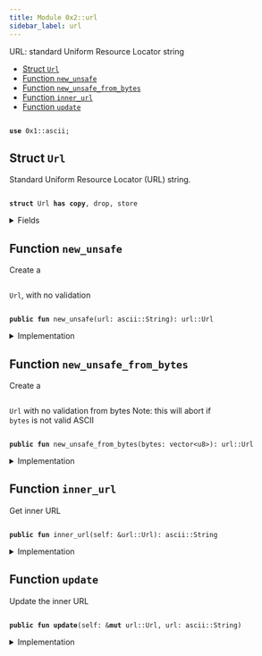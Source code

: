 ```yaml
---
title: Module 0x2::url
sidebar_label: url
---
```


<Link id="0x2_url"/>
URL: standard Uniform Resource Locator string


-  [Struct `Url`](#0x2_url_Url)
-  [Function `new_unsafe`](#0x2_url_new_unsafe)
-  [Function `new_unsafe_from_bytes`](#0x2_url_new_unsafe_from_bytes)
-  [Function `inner_url`](#0x2_url_inner_url)
-  [Function `update`](#0x2_url_update)


<pre><code>
<b>use</b> <Link to="../move-stdlib/ascii#0x1_ascii">0x1::ascii</Link>;
</code></pre>



<Link id="0x2_url_Url"></Link>

## Struct `Url`

Standard Uniform Resource Locator (URL) string.


<pre><code>
<b>struct</b> <Link to="../iota-framework/url#0x2_url_Url">Url</Link> <b>has</b> <b>copy</b>, drop, store
</code></pre>



<details>
<summary>Fields</summary>


<dl>
<dt>
<code>
<Link to="../iota-framework/url#0x2_url">url</Link>: <Link to="../move-stdlib/ascii#0x1_ascii_String">ascii::String</Link></code>
</dt>
<dd>

</dd>
</dl>


</details>

<Link id="0x2_url_new_unsafe"></Link>

## Function `new_unsafe`

Create a <code>
<Link to="../iota-framework/url#0x2_url_Url">Url</Link></code>, with no validation


<pre><code>
<b>public</b> <b>fun</b> <Link to="../iota-framework/url#0x2_url_new_unsafe">new_unsafe</Link>(<Link to="../iota-framework/url#0x2_url">url</Link>: <Link to="../move-stdlib/ascii#0x1_ascii_String">ascii::String</Link>): <Link to="../iota-framework/url#0x2_url_Url">url::Url</Link>
</code></pre>



<details>
<summary>Implementation</summary>


<pre><code>
<b>public</b> <b>fun</b> <Link to="../iota-framework/url#0x2_url_new_unsafe">new_unsafe</Link>(<Link to="../iota-framework/url#0x2_url">url</Link>: String): <Link to="../iota-framework/url#0x2_url_Url">Url</Link> \{
    <Link to="../iota-framework/url#0x2_url_Url">Url</Link> \{ <Link to="../iota-framework/url#0x2_url">url</Link> }
}
</code></pre>



</details>

<Link id="0x2_url_new_unsafe_from_bytes"></Link>

## Function `new_unsafe_from_bytes`

Create a <code>
<Link to="../iota-framework/url#0x2_url_Url">Url</Link></code> with no validation from bytes
Note: this will abort if <code>
bytes</code> is not valid ASCII


<pre><code>
<b>public</b> <b>fun</b> <Link to="../iota-framework/url#0x2_url_new_unsafe_from_bytes">new_unsafe_from_bytes</Link>(bytes: <Link to="../move-stdlib/vector#0x1_vector">vector</Link>&lt;u8&gt;): <Link to="../iota-framework/url#0x2_url_Url">url::Url</Link>
</code></pre>



<details>
<summary>Implementation</summary>


<pre><code>
<b>public</b> <b>fun</b> <Link to="../iota-framework/url#0x2_url_new_unsafe_from_bytes">new_unsafe_from_bytes</Link>(bytes: <Link to="../move-stdlib/vector#0x1_vector">vector</Link>&lt;u8&gt;): <Link to="../iota-framework/url#0x2_url_Url">Url</Link> \{
    <b>let</b> <Link to="../iota-framework/url#0x2_url">url</Link> = bytes.to_ascii_string();
    <Link to="../iota-framework/url#0x2_url_Url">Url</Link> \{ <Link to="../iota-framework/url#0x2_url">url</Link> }
}
</code></pre>



</details>

<Link id="0x2_url_inner_url"></Link>

## Function `inner_url`

Get inner URL


<pre><code>
<b>public</b> <b>fun</b> <Link to="../iota-framework/url#0x2_url_inner_url">inner_url</Link>(self: &<Link to="../iota-framework/url#0x2_url_Url">url::Url</Link>): <Link to="../move-stdlib/ascii#0x1_ascii_String">ascii::String</Link>
</code></pre>



<details>
<summary>Implementation</summary>


<pre><code>
<b>public</b> <b>fun</b> <Link to="../iota-framework/url#0x2_url_inner_url">inner_url</Link>(self: &<Link to="../iota-framework/url#0x2_url_Url">Url</Link>): String\{
    self.<Link to="../iota-framework/url#0x2_url">url</Link>
}
</code></pre>



</details>

<Link id="0x2_url_update"></Link>

## Function `update`

Update the inner URL


<pre><code>
<b>public</b> <b>fun</b> <b>update</b>(self: &<b>mut</b> <Link to="../iota-framework/url#0x2_url_Url">url::Url</Link>, <Link to="../iota-framework/url#0x2_url">url</Link>: <Link to="../move-stdlib/ascii#0x1_ascii_String">ascii::String</Link>)
</code></pre>



<details>
<summary>Implementation</summary>


<pre><code>
<b>public</b> <b>fun</b> <b>update</b>(self: &<b>mut</b> <Link to="../iota-framework/url#0x2_url_Url">Url</Link>, <Link to="../iota-framework/url#0x2_url">url</Link>: String) \{
    self.<Link to="../iota-framework/url#0x2_url">url</Link> = <Link to="../iota-framework/url#0x2_url">url</Link>;
}
</code></pre>



</details>
